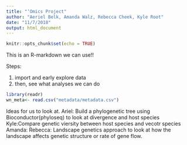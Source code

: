 ```yaml
---
title: "‘Omics Project"
author: "Aeriel Belk, Amanda Walz, Rebecca Cheek, Kyle Root"
date: "11/7/2018"
output: html_document
---
```


```r
knitr::opts_chunk$set(echo = TRUE)
```

This is an R-markdown we can use!!

Steps: 

1. import and early explore data
2. then, see what analyses we can do


```r
library(readr)
wn_meta<- read.csv("metadata/metadata.csv")
```
 

Ideas for us to look at. 
Ariel: Build a phylogenetic tree using Bioconductor(phyloseq) to look at divergence and host species
Kyle:Compare genetic viersity between host species and vecotr species
Amanda: 
Rebecca: Landscape genetics approach to look at how the landscape affects genetic structure or rate of gene flow. 
